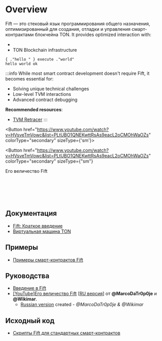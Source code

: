 

# Overview

Fift — это стековый язык программирования общего назначения, оптимизированный для создания, отладки и управления смарт-контрактами блокчейна TON. It provides optimized interaction with:

- </Button>
- TON Blockchain infrastructure

```fift
{ ."hello " } execute ."world"
hello world ok
```

:::info
While most smart contract development doesn't require Fift, it becomes essential for:

- Solving unique technical challenges
- Low-level TVM interactions
- Advanced contract debugging

**Recommended resources**:

- [TVM Retracer](https://retracer.ton.org/)
  :::

<Button href="https://www.youtube.com/watch?v=HVsveTmVowc&list=PLtUBO1QNEKwttRsAs9eacL2oCMOhWaOZs"
          colorType="secondary" sizeType={'sm'}>

<Button
  href="https://www.youtube.com/watch?v=HVsveTmVowc&list=PLtUBO1QNEKwttRsAs9eacL2oCMOhWaOZs"
  colorType="secondary"
  sizeType={"sm"}
>
  Его величество Fift
</Button>

<br></br><br></br>

## Документация

- [Fift: Краткое введение](https://ton.org/fiftbase.pdf)
- [Виртуальная машина TON](/v3/documentation/tvm/tvm-overview)

## Примеры

- [Примеры смарт-контрактов Fift](/v3/documentation/smart-contracts/contracts-specs/examples#fift-smart-contracts)

## Руководства

- [Введение в Fift](https://blog.ton.org/introduction-to-fift)
- [[YouTube]Его величество Fift](https://www.youtube.com/watch?v=HVsveTmVowc&list=PLtUBO1QNEKwttRsAs9eacL2oCMOhWaOZs) [[RU версия](https://www.youtube.com/playlist?list=PLyDBPwv9EPsCYG-hR4N5FRTKUkfM8POgh)] от **@MarcoDaTr0p0je** и **@Wikimar**.
  - [Russian version](https://www.youtube.com/playlist?list=PLyDBPwv9EPsCYG-hR4N5FRTKUkfM8POgh)
    created - _@MarcoDaTr0p0je & @Wikimar_

## Исходный код

- [Скрипты Fift для стандартных смарт-контрактов](https://github.com/ton-blockchain/ton/tree/master/crypto/smartcont)

<Feedback />
